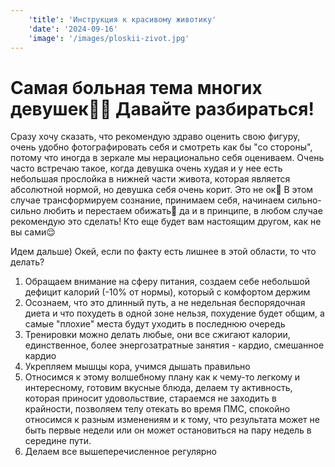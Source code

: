 ```yaml
---
    'title': 'Инструкция к красивому животику'
    'date': '2024-09-16'
    'image': '/images/ploskii-zivot.jpg'
---
```


# Самая больная тема многих девушек🙏🏼 Давайте разбираться!

Сразу хочу сказать, что рекомендую здраво оценить свою фигуру, очень удобно фотографировать себя и смотреть как бы "со стороны", потому что иногда в зеркале мы нерационально себя оцениваем. Очень часто встречаю такое, когда девушка очень худая и у нее есть небольшая прослойка в нижней части живота, которая является абсолютной нормой, но девушка себя очень корит. Это не ок🥲 В этом случае трансформируем сознание, принимаем себя, начинаем сильно-сильно любить и перестаем обижать🩷 да и в принципе, в любом случае рекомендую это сделать! Кто еще будет вам настоящим другом, как не вы сами😌

Идем дальше) Окей, если по факту есть лишнее в этой области, то что делать?

 1. Обращаем внимание на сферу питания, создаем себе небольшой дефицит калорий (-10% от нормы), который с комфортом держим 
 2. Осознаем, что это длинный путь, а не недельная беспорядочная диета и что похудеть в одной зоне нельзя, похудение будет общим, а самые "плохие" места будут уходить в последнюю очередь 
 3. Тренировки можно делать любые, они все сжигают калории, единственное, более энергозатратные занятия - кардио, смешанное кардио
 4. Укрепляем мышцы кора, учимся дышать правильно 
 5. Относимся к этому волшебному плану как к чему-то легкому и интересному, готовим вкусные блюда, делаем ту активность, которая приносит удовольствие, стараемся не заходить в крайности, позволяем телу отекать во время ПМС, спокойно относимся к разным изменениям и к тому, что результата может не быть первые недели или он может остановиться на пару недель в середине пути. 
 6. Делаем все вышеперечисленное регулярно